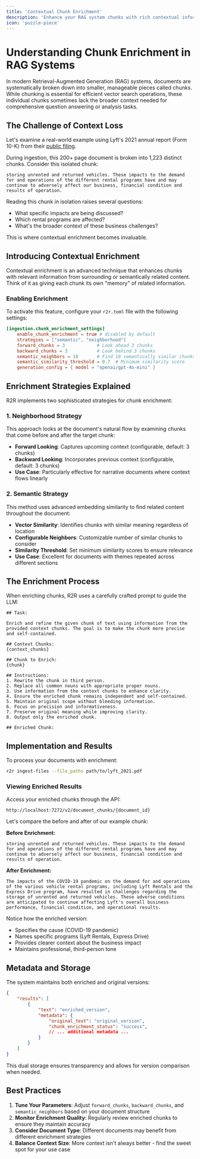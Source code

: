 ```yaml
---
title: 'Contextual Chunk Enrichment'
description: 'Enhance your RAG system chunks with rich contextual information'
icon: 'puzzle-piece'
---
```


# Understanding Chunk Enrichment in RAG Systems

In modern Retrieval-Augmented Generation (RAG) systems, documents are systematically broken down into smaller, manageable pieces called chunks. While chunking is essential for efficient vector search operations, these individual chunks sometimes lack the broader context needed for comprehensive question answering or analysis tasks.

## The Challenge of Context Loss

Let's examine a real-world example using Lyft's 2021 annual report (Form 10-K) from their [public filing](https://github.com/SciPhi-AI/R2R/blob/main/py/core/examples/data/lyft_2021.pdf).

During ingestion, this 200+ page document is broken into 1,223 distinct chunks. Consider this isolated chunk:

```plaintext
storing unrented and returned vehicles. These impacts to the demand for and operations of the different rental programs have and may continue to adversely affect our business, financial condition and results of operation.
```

Reading this chunk in isolation raises several questions:
- What specific impacts are being discussed?
- Which rental programs are affected?
- What's the broader context of these business challenges?

This is where contextual enrichment becomes invaluable.

## Introducing Contextual Enrichment

Contextual enrichment is an advanced technique that enhances chunks with relevant information from surrounding or semantically related content. Think of it as giving each chunk its own "memory" of related information.

### Enabling Enrichment

To activate this feature, configure your `r2r.toml` file with the following settings:

```toml
[ingestion.chunk_enrichment_settings]
    enable_chunk_enrichment = true # disabled by default
    strategies = ["semantic", "neighborhood"]
    forward_chunks = 3            # Look ahead 3 chunks
    backward_chunks = 3           # Look behind 3 chunks
    semantic_neighbors = 10       # Find 10 semantically similar chunks
    semantic_similarity_threshold = 0.7  # Minimum similarity score
    generation_config = { model = "openai/gpt-4o-mini" }
```

## Enrichment Strategies Explained

R2R implements two sophisticated strategies for chunk enrichment:

### 1. Neighborhood Strategy
This approach looks at the document's natural flow by examining chunks that come before and after the target chunk:
- **Forward Looking**: Captures upcoming context (configurable, default: 3 chunks)
- **Backward Looking**: Incorporates previous context (configurable, default: 3 chunks)
- **Use Case**: Particularly effective for narrative documents where context flows linearly

### 2. Semantic Strategy
This method uses advanced embedding similarity to find related content throughout the document:
- **Vector Similarity**: Identifies chunks with similar meaning regardless of location
- **Configurable Neighbors**: Customizable number of similar chunks to consider
- **Similarity Threshold**: Set minimum similarity scores to ensure relevance
- **Use Case**: Excellent for documents with themes repeated across different sections

## The Enrichment Process

When enriching chunks, R2R uses a carefully crafted prompt to guide the LLM:

```plaintext
## Task:

Enrich and refine the given chunk of text using information from the provided context chunks. The goal is to make the chunk more precise and self-contained.

## Context Chunks:
{context_chunks}

## Chunk to Enrich:
{chunk}

## Instructions:
1. Rewrite the chunk in third person.
2. Replace all common nouns with appropriate proper nouns.
3. Use information from the context chunks to enhance clarity.
4. Ensure the enriched chunk remains independent and self-contained.
5. Maintain original scope without bleeding information.
6. Focus on precision and informativeness.
7. Preserve original meaning while improving clarity.
8. Output only the enriched chunk.

## Enriched Chunk:
```

## Implementation and Results

To process your documents with enrichment:

```bash
r2r ingest-files --file_paths path/to/lyft_2021.pdf
```

### Viewing Enriched Results

Access your enriched chunks through the API:
```
http://localhost:7272/v2/document_chunks/{document_id}
```

Let's compare the before and after of our example chunk:

**Before Enrichment:**
```plaintext
storing unrented and returned vehicles. These impacts to the demand for and operations of the different rental programs have and may continue to adversely affect our business, financial condition and results of operation.
```

**After Enrichment:**
```plaintext
The impacts of the COVID-19 pandemic on the demand for and operations of the various vehicle rental programs, including Lyft Rentals and the Express Drive program, have resulted in challenges regarding the storage of unrented and returned vehicles. These adverse conditions are anticipated to continue affecting Lyft's overall business performance, financial condition, and operational results.
```

Notice how the enriched version:
- Specifies the cause (COVID-19 pandemic)
- Names specific programs (Lyft Rentals, Express Drive)
- Provides clearer context about the business impact
- Maintains professional, third-person tone

## Metadata and Storage

The system maintains both enriched and original versions:

```json
{
    "results": [
        {
            "text": "enriched_version",
            "metadata": {
                "original_text": "original_version",
                "chunk_enrichment_status": "success",
                // ... additional metadata ...
            }
        }
    ]
}
```

This dual storage ensures transparency and allows for version comparison when needed.

## Best Practices

1. **Tune Your Parameters**: Adjust `forward_chunks`, `backward_chunks`, and `semantic_neighbors` based on your document structure
2. **Monitor Enrichment Quality**: Regularly review enriched chunks to ensure they maintain accuracy
3. **Consider Document Type**: Different documents may benefit from different enrichment strategies
4. **Balance Context Size**: More context isn't always better - find the sweet spot for your use case

